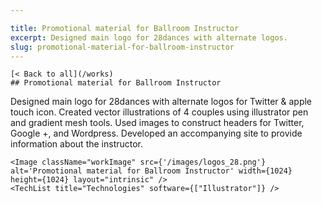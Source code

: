 ```yaml
---

title: Promotional material for Ballroom Instructor
excerpt: Designed main logo for 28dances with alternate logos.
slug: promotional-material-for-ballroom-instructor
---
```




    [< Back to all](/works)
    ## Promotional material for Ballroom Instructor
    

  <div className="work-detail" data-id="10" data-disabled="0"
  data-featured="1" data-category="1" >
    Designed main logo for 28dances with alternate logos for Twitter & apple touch icon. Created vector illustrations of 4 couples using illustrator pen and gradient mesh tools. Used images to construct headers for Twitter, Google +, and Wordpress. Developed an accompanying site to provide information about the instructor.

    
    <Image className="workImage" src={'/images/logos_28.png'} alt='Promotional material for Ballroom Instructor' width={1024} height={1024} layout="intrinsic" />
    <TechList title="Technologies" software={["Illustrator"]} />
  </div>

   
    
